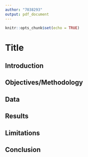 ```yaml
---
author: "7038293"
output: pdf_document
---
```


```r
knitr::opts_chunk$set(echo = TRUE)
```

# Title

## Introduction

## Objectives/Methodology

## Data

## Results

## Limitations

## Conclusion
